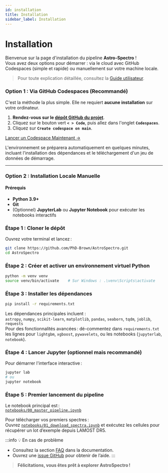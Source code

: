 ```yaml
---
id: installation
title: Installation
sidebar_label: Installation
---
```


<!-- Complet for v0.1.0-alpha release -->


# <FontAwesomeIcon icon={faTools} /> Installation

Bienvenue sur la page d'installation du pipeline **Astro-Spectro** !  
Vous avez deux options pour démarrer : via le cloud avec GitHub Codespaces (simple et rapide) ou manuellement sur votre machine locale.

> Pour toute explication détaillée, consultez la [Guide utilisateur](https://phd-brown.github.io/AstroSpectro/docs/user-guides).

### <FontAwesomeIcon icon={faCloud} /> Option 1 : Via GitHub Codespaces (Recommandé)

C'est la méthode la plus simple. Elle ne requiert **aucune installation** sur votre ordinateur.

1.  **Rendez-vous sur le [dépôt GitHub du projet](https://github.com/PhD-Brown/AstroSpectro)**.
2.  Cliquez sur le bouton vert **`< > Code`**, puis allez dans l'onglet **`Codespaces`**.
3.  Cliquez sur **`Create codespace on main`**.

<div style={{textAlign: 'center', margin: '2rem 0'}}>
  <a href="https://github.com/codespaces/new?hide_repo_select=true&ref=main&repo=588658495" className="button button--success button--lg">
    Lancer un Codespace Maintenant →
  </a>
</div>

L'environnement se préparera automatiquement en quelques minutes, incluant l'installation des dépendances et le téléchargement d'un jeu de données de démarrage.

---

### <FontAwesomeIcon icon={faDesktop} /> Option 2 : Installation Locale Manuelle

#### Prérequis

- **Python 3.9+**
- **Git**
- (Optionnel) **JupyterLab** ou **Jupyter Notebook** pour exécuter les notebooks interactifs

### Étape 1 : Cloner le dépôt

Ouvrez votre terminal et lancez :

```bash
git clone https://github.com/PhD-Brown/AstroSpectro.git
cd AstroSpectro
```

### Étape 2 : Créer et activer un environnement virtuel Python

```bash
python -m venv venv
source venv/bin/activate    # Sur Windows : .\venv\Scripts\activate
```

### Étape 3 : Installer les dépendances

```bash
pip install -r requirements.txt
```

Les dépendances principales incluent :  
`astropy`, `numpy`, `scikit-learn`, `matplotlib`, `pandas`, `seaborn`, `tqdm`, `joblib`, `requests`  
Pour des fonctionnalités avancées : dé-commentez dans `requirements.txt` les lignes pour `lightgbm`, `xgboost`, `pywavelets`, ou les notebooks (`jupyterlab`, `notebook`).


### Étape 4 : Lancer Jupyter (optionnel mais recommandé)

Pour démarrer l'interface interactive :

```bash
jupyter lab
# ou
jupyter notebook
```

### Étape 5 : Premier lancement du pipeline

Le notebook principal est :  
[`notebooks/00_master_pipeline.ipynb`](https://github.com/PhD-Brown/AstroSpectro/blob/main/notebooks/00_master_pipeline.ipynb)

Pour télécharger vos premiers spectres :  
Ouvrez [`notebooks/01_download_spectra.ipynb`](https://github.com/PhD-Brown/AstroSpectro/blob/main/notebooks/01_download_spectra.ipynb) et exécutez les cellules pour récupérer un lot d’exemple depuis LAMOST DR5.

:::info 💡 En cas de problème

- Consultez la section [FAQ](https://phd-brown.github.io/AstroSpectro/docs/community/faq) dans la documentation.
- Ouvrez une [issue GitHub](https://github.com/PhD-Brown/AstroSpectro/issues) pour obtenir de l’aide.
:::

> **Félicitations, vous êtes prêt à explorer AstroSpectro !**